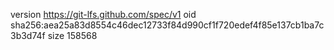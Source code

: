 version https://git-lfs.github.com/spec/v1
oid sha256:aea25a83d8554c46dec12733f84d990cf1f720edef4f85e137cb1ba7c3b3d74f
size 158568
